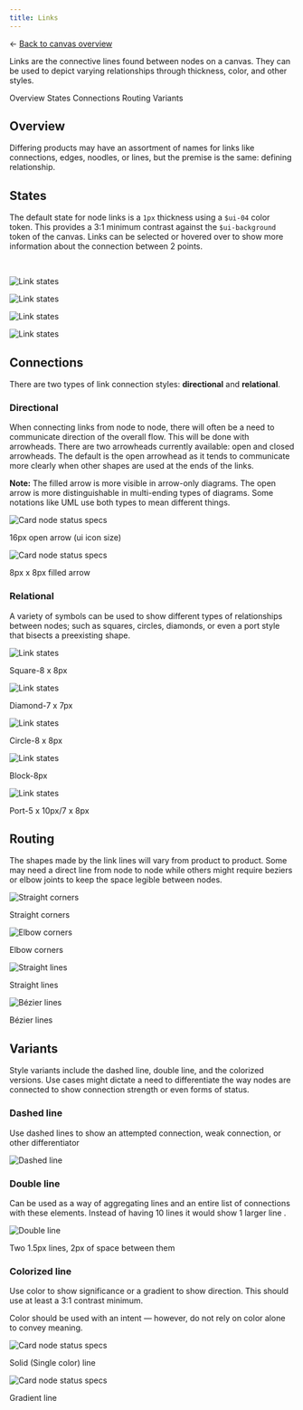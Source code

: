 ```yaml
---
title: Links
---
```


<- [Back to canvas overview](https://pages.github.ibm.com/cdai-design/pal/patterns/canvas/index) 


<PageDescription>

Links are the connective lines found between nodes on a canvas. They can be used to depict varying relationships through thickness, color, and other styles.

</PageDescription>

<AnchorLinks>
  <AnchorLink>Overview</AnchorLink>
  <AnchorLink>States</AnchorLink>
  <AnchorLink>Connections</AnchorLink>
  <AnchorLink>Routing</AnchorLink>
  <AnchorLink>Variants</AnchorLink>
</AnchorLinks>


## Overview

Differing products may have an assortment of names for links like connections, edges, noodles, or lines, but the premise is the same: defining relationship.


## States

The default state for node links is a `1px` thickness using a `$ui-04` color token. This provides a 3:1 minimum contrast against the `$ui-background` token of the canvas.  Links can be selected or hovered over to show more information about the connection between 2 points.





<br />

<Row>

<Column colLg={8}>
<Tabs>
<Tab label="White theme">

![Link states](/images/linkStatesWhite.png)

</Tab>

<Tab label="Gray 10 theme">

![Link states](/images/linkStatesGray10.png)

</Tab>

<Tab label="Gray 90 theme">

![Link states](/images/linkStatesGray90.png)

</Tab>

<Tab label="Gray 100 theme">

![Link states](/images/linkStatesGray100.png)

</Tab>

</Tabs>

</Column>

</Row>




## Connections

There are two types of link connection styles: **directional** and **relational**.

### Directional

When connecting links from node to node, there will often be a need to communicate direction of the overall flow. This will be done with arrowheads. There are two arrowheads currently available: open and closed arrowheads. The default is the open arrowhead as it tends to communicate more clearly when other shapes are used at the ends of the links.


<InlineNotification> 

**Note:** The filled arrow is more visible in arrow-only diagrams. The open arrow is more distinguishable in multi-ending types of diagrams. Some notations like UML use both types to mean different things.

</InlineNotification>

<Row>
  <Column colMd={4} colLg={4}>

![Card node status specs](/images/openArrow.png)

<Caption>
  16px open arrow (ui icon size)
  </Caption>


  </Column>


  <Column colMd={4} colLg={4}>


  
![Card node status specs](./images/filledArrow.png)

<Caption>
  8px x 8px filled arrow
  </Caption>


  </Column>
</Row>





### Relational

A variety of symbols can be used to show different types of relationships between nodes; such as squares, circles, diamonds, or even a port style that bisects a preexisting shape. 

<Row>

  <Column colMd={4} colLg={4}>

![Link states](/images/squareRelationalLinks.png)
<Caption>
Square-8 x 8px
  </Caption>

  </Column>


  <Column colMd={4} colLg={4}>

![Link states](/images/diamondRelationalLinks.png)

<Caption>
 Diamond-7 x 7px
  </Caption>

  </Column>
  </Row>
  
<Row>


  <Column colMd={4} colLg={4}>


![Link states](/images/circleRelationalLinks.png)

<Caption>
Circle-8 x 8px
  </Caption>

  </Column>



  <Column colMd={4} colLg={4}>

![Link states](/images/treeRelationalLinks.png)

<Caption>
Block-8px
  </Caption>

  </Column>

</Row>
  
<Row>

  <Column colMd={4} colLg={4}>

![Link states](/images/portRelationalLinks.png)

<Caption>
Port-5 x 10px/7 x 8px
  </Caption>


  </Column>

  
</Row>



## Routing

The shapes made by the link lines will vary from product to product. Some may need a direct line from node to node while others might require beziers or elbow joints to keep the space legible between nodes.

<Row>
  <Column colMd={4} colLg={4}>



![Straight corners](/images/straightCorners.svg)

<Caption>
Straight corners   </Caption>

  </Column>


  <Column colMd={4} colLg={4}>



  ![Elbow corners](/images/roundedCorners.svg)

  <Caption>
Elbow corners  </Caption>

  </Column>

</Row>
  
<Row>

  <Column colMd={4} colLg={4}>



![Straight lines](/images/straightLines.svg) 

<Caption>
Straight lines
  </Caption>


  </Column>


  <Column colMd={4} colLg={4}>


   ![Bézier lines](/images/bezierLines.svg)

   <Caption>
Bézier lines
  </Caption>

  </Column>
</Row>


## Variants

Style variants include the dashed line, double line, and the colorized versions. Use cases might dictate a need to differentiate the way nodes are connected to show connection strength or even forms of status.

### Dashed line

Use dashed lines to show an attempted connection, weak connection, or other differentiator


<Row>
  <Column colMd={8} colLg={8}>

![Dashed line](/images/dashedLines.png)

  </Column>
</Row>



### Double line

Can be used as a way of aggregating lines and an entire list of connections with these elements. Instead of having 10 lines it would show 1 larger line .


<Row>
  <Column colMd={8} colLg={8}>

![Double line](/images/doubleLines.png)

<Caption>
Two 1.5px lines, 2px of space between them
</Caption>


  </Column>
</Row>


### Colorized line 

Use color to show significance or a gradient to show direction. This should use at least a 3:1 contrast minimum.

Color should be used with an intent — however, do not rely on color alone to convey meaning.


<Row>
  <Column colMd={4} colLg={4}>


![Card node status specs](/images/solidLines.png)

<Caption>
  Solid (Single color) line
</Caption>


  </Column>


  <Column colMd={4} colLg={4}>

  ![Card node status specs](./images/gradientLines.png)

<Caption>
  Gradient line
</Caption>


  </Column>
</Row>








